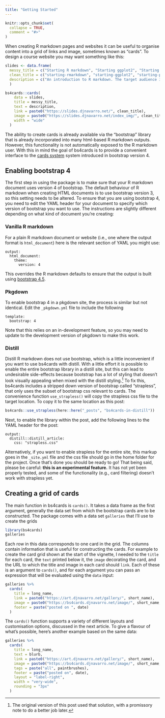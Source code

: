 ```yaml
---
title: "Getting Started"
---
```


```r
knitr::opts_chunk$set(
  collapse = TRUE,
  comment = "#>"
)
```

When creating R markdown pages and websites it can be useful to organise content into a grid of links and image, sometimes known as "cards". To design a course website you may want something like this:

```r
slides <- data.frame(
  messy_title = c("Starting R markdown", "Starting ggplot2", "Starting programming"),
  clean_title = c("starting-rmarkdown", "starting-ggplot2", "starting-programming"),
  description = c("An introduction to R markdown. The target audience is a novice R user with no previous experience with markdown.", "An introduction to ggplot2. The target audience is a novice user with no previous experience with R or ggplot2.", text = "This is primarily a tutorial on making generative art in R, but in doing so introduces core programming constructs and data structures. It is assumed the user has some previous experience with ggplot2.")
  )

bs4cards::cards(
    data = slides,
    title = messy_title,
    text = description,
    link = paste0("https://slides.djnavarro.net/", clean_title),
    image = paste0("https://slides.djnavarro.net/index_img/", clean_title, ".png"),
    width = "wide"
  )
```

The ability to create cards is already available via the "bootstrap" library that is already incorporated into many html-based R markdown outputs. However, this functionality is not automatically exposed to the R markdown user. With this in mind the goal of bs4cards is to provide a convenient interface to the [cards system](https://getbootstrap.com/docs/4.5/components/card/) system introduced in bootstrap version 4.


## Enabling bootstrap 4

The first step in using the package is to make sure that your R markdown document uses version 4 of bootstrap. The default behaviour of R markdown when creating HTML documents is to use bootstrap version 3, so this setting needs to be altered. To ensure that you are using bootstrap 4, you need to edit the YAML header for your document to specify which version of bootstrap you want to use. The instructions are slightly different depending on what kind of document you're creating:

### Vanilla R markdown

For a plain R markdown document or website (i.e., one where the output format is `html_document`) here is the relevant section of YAML you might use:

```
output:
  html_document:
    theme:
      version: 4
```

This overrides the R markdown defaults to ensure that the output is built using [bootstrap 4.5](https://getbootstrap.com/docs/4.5/getting-started/introduction/). 

### Pkgdown

To enable bootstrap 4 in a pkgdown site, the process is similar but not identical. Edit the `_pkgdown.yml` file to include the following

```
template:
  bootstrap: 4
```

Note that this relies on an in-development feature, so you may need to update to the development version of pkgdown to make this work.


### Distill

Distill R markdown does not use bootstrap, which is a little inconvenient if you want to use bs4cards with distill. With a little effort it is possible to enable the entire bootstrap library in a distill site, but this can lead to undesirable side-effects because bootstrap has a lot of styling that doesn't look visually appealing when mixed with the distill styling.^[The original version of this post used that solution, with a promissory note to do a better job later.] To fix this, bs4cards includes a stripped down version of bootstrap called "strapless", that only uses the subset of bootstrap css relevant to cards. The convenience function `use_strapless()` will copy the strapless css file to the target location. To copy it to the same location as this post:

```r
bs4cards::use_strapless(here::here("_posts", "bs4cards-in-distill"))
```

Next, to enable the library within the post, add the following lines to the YAML header for the post:

```
output:
  distill::distill_article:
    css: "strapless.css"
```

Alternatively, if you want to enable strapless for the entire site, this markup goes in the `_site.yml` file and the css file should go in the home folder for the project. Once that's done you should be ready to go! That being said, please be careful: **this is an experimental feature.** It has not yet been properly tested, and some of the functionality (e.g., card filtering) doesn't work with strapless yet.


## Creating a grid of cards

The main function in bs4cards is `cards()`. It takes a data frame as the first argument, generally the data set from which the bootstrap cards are to be constructed. The package comes with a data set `galleries` that I'll use to create the grids

```r
library(bs4cards)
galleries
```

Each row in this data corresponds to one card in the grid. The columns contain information that is useful for constructing the cards. For example to create the card grid shown at the start of the vignette, I needed to the `title` for each card, the `text` printed below it, the `image` decorating the card, and the URL to which the title and image in each card should `link`. Each of these is an argument to `cards()`, and for each argument you can pass an expression that will be evaluated using the `data` input:

```r
galleries %>% 
  cards(
    title = long_name,
    link = paste0("https://art.djnavarro.net/gallery/", short_name),
    image = paste0("https://bs4cards.djnavarro.net/image/", short_name, ".jpg"),
    footer = paste("posted on ", date)
  )
```

The `cards()` function supports a variety of different layouts and customisation options, discussed in the next article. To give a flavour of what's possible, here's another example based on the same data:

```r
galleries %>% 
  cards(
    title = long_name,
    text = blurb,
    link = paste0("https://art.djnavarro.net/gallery/", short_name),
    image = paste0("https://bs4cards.djnavarro.net/image/", short_name, ".jpg"),
    tags = paste("all", paintbrushes),
    footer = paste("posted on", date),
    layout = "label-right", 
    width = "very-wide",
    rounding = "3px"
  )
```


